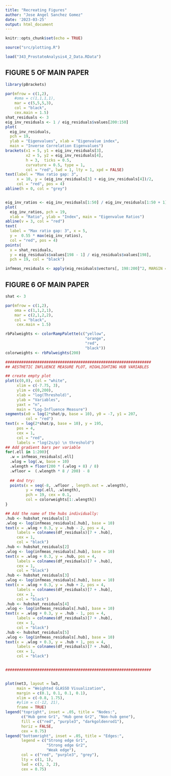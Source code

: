 ```yaml
---
title: "Recreating Figures"
author: "Jose Angel Sanchez Gomez"
date: '2023-03-25'
output: html_document
---
```


```r

knitr::opts_chunk$set(echo = TRUE)

source("src/plotting.R")

load("343_ProstateAnalysis4_2_Data.RData")

```


## FIGURE 5 OF MAIN PAPER

```r

library(pBrackets)

par(mfrow = c(1,2),
    #oma = c(1,1,1,1),
    mar = c(5,5,5,3),
    col = "black",
    cex.main = 1.5)
shat_residuals <- 3
eig_inv_residuals <- 1 / eig_residuals$values[200:150]
plot(
  eig_inv_residuals,
  pch = 19,
  ylab = "Eigenvalues", xlab = "Eigenvalue index",
  main = "Inverse Correlation Eigenvalues")
brackets(x1 = 5, y1 = eig_inv_residuals[3], 
         x2 = 5, y2 = eig_inv_residuals[4],
         h = 3,  ticks = 0.5, 
         curvature = 0.5, type = 1,
         col = "red", lwd = 1, lty = 1, xpd = FALSE)
text(label = "Max ratio gap: 3",
     x = 10, y = (eig_inv_residuals[3] + eig_inv_residuals[4])/2,
     col = "red", pos = 4)
abline(h = 0, col = "grey")


eig_inv_ratios <- eig_inv_residuals[1:50] / eig_inv_residuals[1:50 + 1]
plot(
  eig_inv_ratios, pch = 19,
  xlab = "Ratio", ylab = "Index", main = "Eigenvalue Ratios")
abline(v = 3, col = "red")
text(
  label = "Max ratio gap: 3", x = 5, 
  y =  0.55 * max(eig_inv_ratios),
  col = "red", pos = 4)
points(
  x = shat_residuals,
  y = eig_residuals$values[198 - 1] / eig_residuals$values[198],
  pch = 19, col = "black")

infmeas_residuals <- apply(eig_residuals$vectors[, 198:200]^2, MARGIN = 1, sum)

``` 



## FIGURE 6 OF MAIN PAPER

```r

shat <- 3

par(mfrow = c(1,2),
    oma = c(1,1,2,1),
    mar = c(2,1,2,2),
    col = "black",
     cex.main = 1.5)

rbPalweights <- colorRampPalette(c("yellow",
                                   "orange",
                                   "red",
                                   "black"))
colorweights <- rbPalweights(200)

################################################################
## AESTHETIC INFLUENCE MEASURE PLOT, HIGHLIGHTING HUB VARIABLES

## create empty plot
plot(c(0,0), col = "white",
     xlim = c(-7.75, 3),
     ylim = c(0,200),
     xlab = "log(Threshold)",
     ylab = "Variables",
     yaxt = "n",
     main = "Log-Influence Measure")
segments(x0 = log(2*shat/p, base = 10), y0 = -7, y1 = 207,
         col = "red")
text(x = log(2*shat/p, base = 10), y = 195,
     pos = 4,
     cex = 1,
     col = "red",
     labels = "log(2s/p) \n threshold")
## Add gradient bars per variable
for(.ell in 1:200){
  .w = infmeas_residuals[.ell]
  .wlog = log(.w, base = 10)
  .wlength = floor(200 * (.wlog + 8) / 8)
  .wfloor =  (.wlength * 8 / 200) - 8
  
  ## 4nd try:
  points(x = seq(-8, .wfloor , length.out = .wlength),
         y = rep(.ell, .wlength),
         pch = 19, cex = 0.1,
         col = colorweights[1:.wlength])
}

## Add the name of the hubs individually:
.hub <- hubshat_residuals[1]
.wlog <- log(infmeas_residuals[.hub], base = 10)
text(x = .wlog + 0.3, y = .hub - 2, pos = 4,
     labels = colnames(df_residuals)[7 + .hub],
     cex = 1,
     col = "black")
.hub <- hubshat_residuals[2]
.wlog <- log(infmeas_residuals[.hub], base = 10)
text(x = .wlog + 0.3, y = .hub, pos = 4,
     labels = colnames(df_residuals)[7 + .hub],
     cex = 1,
     col = "black")
.hub <- hubshat_residuals[3]
.wlog <- log(infmeas_residuals[.hub], base = 10)
text(x = .wlog + 0.3, y = .hub + 2, pos = 4,
     labels = colnames(df_residuals)[7 + .hub],
     cex = 1,
     col = "black")
.hub <- hubshat_residuals[4]
.wlog <- log(infmeas_residuals[.hub], base = 10)
text(x = .wlog + 0.3, y = .hub - 1, pos = 4,
     labels = colnames(df_residuals)[7 + .hub],
     cex = 1,
     col = "black")
.hub <- hubshat_residuals[5]
.wlog <- log(infmeas_residuals[.hub], base = 10)
text(x = .wlog + 0.3, y = .hub + 1, pos = 4,
     labels = colnames(df_residuals)[7 + .hub],
     cex = 1,
     col = "black")


################################################################


plot(net3, layout = lw3,
     main = "Weighted GLASSO Visualization",
     margin = c(0.1, 0.1, 0.1, 0.1),
     xlim = c(-0.8, 1.75),
     #ylim = c(-12, 21),
     frame = TRUE)
legend("topright", inset = .05, title = "Nodes:",
       c("Hub gene Gr1", "Hub gene Gr2", "Non-hub gene"),
       fill = c("red", "purple3", "darkgoldenrod1"),
       horiz = FALSE,
       cex = 0.75)
legend("bottomright", inset = .05, title = "Edges:",
       legend = c("Strong edge Gr1",
                  "Strong edge Gr2",
                  "Weak edge"),
       col = c("red", "purple3", "grey"),
       lty = c(1, 1),
       lwd = c(3, 3, 2),
       cex = 0.75)

```

